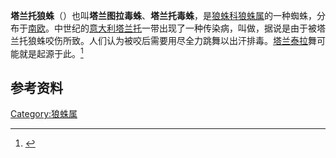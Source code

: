 {{not|捕鸟蛛}}{{Speciesbox
| image = Lycosa tarantula.png
| taxon = Lycosa tarantula
| authority = ([[Linnaeus|Linnaeus]], 1758)
| synonyms = *''Aranea tarantula''
*''Lycosa tarantula''
*''Lycosa rubiginosa''
*''Tarentula apuliae''
*''Tarentula rubiginosa''
*''Tarentula fasciiventris''
}}

'''塔兰托狼蛛'''（{{lang-xm|Lycosa tarantula}}）也叫'''塔兰图拉毒蛛'''、'''塔兰托毒蛛'''，是[[狼蛛科|狼蛛科]][[狼蛛属|狼蛛属]]的一种蜘蛛，分布于[[南欧|南欧]]。中世纪的[[意大利|意大利]][[塔兰托|塔兰托]]一带出现了一种传染病，叫做{{le|塔兰托舞蹈症|tarantism}}，据说是由于被塔兰托狼蛛咬伤所致。人们认为被咬后需要用尽全力跳舞以出汗排毒。[[塔兰泰拉|塔兰泰拉]]舞可能就是起源于此。<ref>{{Cite book|title=中国大百科全书|author=《中国大百科全书》总编委会|publisher=中国大百科全书出版社|year=2009|isbn=9787500079583|location=北京|pages=|edition=第二版|chapter=塔兰泰拉|first=}}</ref>

== 参考资料 ==
<references />
{{Taxonbar|from=Q1317090}}

[[Category:狼蛛属|Category:狼蛛属]]